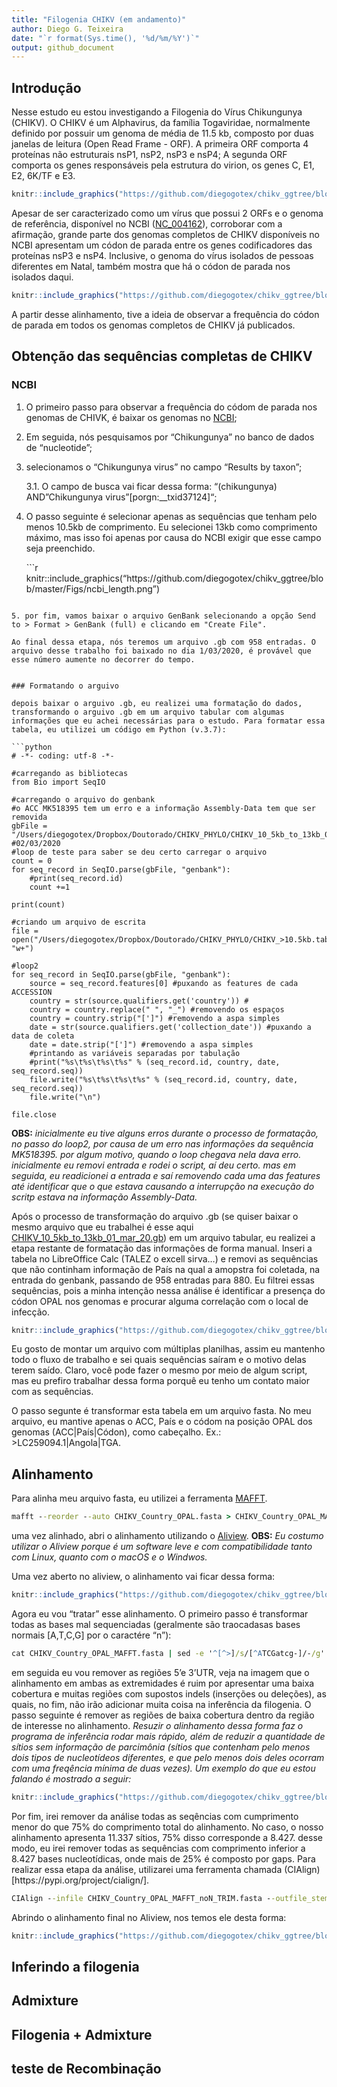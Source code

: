 ---
title: "Filogenia CHIKV (em andamento)"
author: Diego G. Teixeira
date: "`r format(Sys.time(), '%d/%m/%Y')`"
output: github_document
---

## Introdução

Nesse estudo eu estou investigando a Filogenia do Vírus Chikungunya (CHIKV). O CHIKV é um Alphavirus, da família Togaviridae, normalmente definido por possuir um genoma de média de 11.5 kb, composto por duas janelas de leitura (Open Read Frame - ORF). A primeira ORF comporta 4 proteínas não estruturais nsP1, nsP2, nsP3 e nsP4; A segunda ORF comporta os genes responsáveis pela estrutura do virion, os genes C, E1, E2, 6K/TF e E3.

```{r, out.width='90%', fig.align='center', fig.cap="Estrutura genômica do CHIKV",message=FALSE, warning=FALSE, echo=F}

knitr::include_graphics("https://github.com/diegogotex/chikv_ggtree/blob/master/Figs/Fig_genoma.png")

```

Apesar de ser caracterizado como um vírus que possui 2 ORFs e o genoma de referência, disponível no NCBI ([NC_004162](https://www.ncbi.nlm.nih.gov/nuccore/NC_004162.2)), corroborar com a afirmação, grande parte dos genomas completos de CHIKV disponíveis no NCBI apresentam um códon de parada entre os genes codificadores das proteínas nsP3 e nsP4. Inclusive, o genoma do vírus isolados de pessoas diferentes em Natal, também mostra que há o códon de parada nos isolados daqui.

```{r, out.width='90%', fig.align='center', fig.cap="Códon de parada (destacado pela linha horizontal vermelha) em 3 isolados do Brasil",message=FALSE, warning=FALSE, echo=F}

knitr::include_graphics("https://github.com/diegogotex/chikv_ggtree/blob/master/Figs/opal_genome.png")

```

A partir desse alinhamento, tive a ideia de observar a frequência do códon de parada em todos os genomas completos de CHIKV já publicados. 

## Obtenção das sequências completas de CHIKV

### NCBI

1. O primeiro passo para observar a frequência do códom de parada nos genomas de CHIVK, é baixar os genomas no [NCBI](https://www.ncbi.nlm.nih.gov/); 
2. Em seguida, nós pesquisamos por "Chikungunya" no banco de dados de "nucleotide";
3. selecionamos o "Chikungunya virus" no campo "Results by taxon"; 

    3.1. O campo de busca vai ficar dessa forma: "(chikungunya) AND "Chikungunya virus"[porgn:__txid37124]";
4. O passo seguinte é selecionar apenas as sequências que tenham pelo menos 10.5kb de comprimento. Eu selecionei 13kb como comprimento máximo, mas isso foi apenas por causa do NCBI exigir que esse campo seja preenchido. 

    ```{r, out.width='90%', fig.align='center', fig.cap= "",message=FALSE, warning=FALSE, echo=F}

knitr::include_graphics("https://github.com/diegogotex/chikv_ggtree/blob/master/Figs/ncbi_length.png")

```

5. por fim, vamos baixar o arquivo GenBank selecionando a opção Send to > Format > GenBank (full) e clicando em "Create File".

Ao final dessa etapa, nós teremos um arquivo .gb com 958 entradas. O arquivo desse trabalho foi baixado no dia 1/03/2020, é provável que esse número aumente no decorrer do tempo. 


### Formatando o arguivo

depois baixar o arguivo .gb, eu realizei uma formatação do dados, transformando o arguivo .gb em um arquivo tabular com algumas informações que eu achei necessárias para o estudo. Para formatar essa tabela, eu utilizei um código em Python (v.3.7):

```python
# -*- coding: utf-8 -*-

#carregando as bibliotecas
from Bio import SeqIO

#carregando o arquivo do genbank
#o ACC MK518395 tem um erro e a informação Assembly-Data tem que ser removida 
gbFile = "/Users/diegogotex/Dropbox/Doutorado/CHIKV_PHYLO/CHIKV_10_5kb_to_13kb_01_mar_20.gb"
#02/03/2020
#loop de teste para saber se deu certo carregar o arquivo
count = 0
for seq_record in SeqIO.parse(gbFile, "genbank"):
    #print(seq_record.id)
    count +=1
    
print(count)

#criando um arquivo de escrita
file = open("/Users/diegogotex/Dropbox/Doutorado/CHIKV_PHYLO/CHIKV_>10.5kb.tab", "w+")

#loop2 
for seq_record in SeqIO.parse(gbFile, "genbank"): 
    source = seq_record.features[0] #puxando as features de cada ACCESSION
    country = str(source.qualifiers.get('country')) #
    country = country.replace(" ", "_") #removendo os espaços
    country = country.strip("[']") #removendo a aspa simples
    date = str(source.qualifiers.get('collection_date')) #puxando a data de coleta
    date = date.strip("[']") #removendo a aspa simples
    #printando as variáveis separadas por tabulação
    #print("%s\t%s\t%s\t%s" % (seq_record.id, country, date, seq_record.seq))
    file.write("%s\t%s\t%s\t%s" % (seq_record.id, country, date, seq_record.seq))
    file.write("\n")
    
file.close

```
**OBS:** _inicialmente eu tive alguns erros durante o processo de formatação, no passo do loop2, por causa de um erro nas informações da sequência MK518395. por algum motivo, quando o loop chegava nela dava erro. inicialmente eu removi entrada e rodei o script, aí deu certo. mas em seguida, eu readicionei a entrada e saí removendo cada uma das features até identificar que o que estava causando a interrupção na execução do scritp estava na informação Assembly-Data._

Após o processo de transformação do arquivo .gb (se quiser baixar o mesmo arquivo que eu trabalhei é esse aqui [CHIKV_10_5kb_to_13kb_01_mar_20.gb](https://github.com/diegogotex/chikv_ggtree/blob/master/files/CHIKV_10_5kb_to_13kb_01_mar_20.gb)) em um arquivo tabular, eu realizei a etapa restante de formatação das informações de forma manual. Inseri a tabela no LibreOffice Calc (TALEZ o excell sirva...) e removi as sequências que não continham informação de País na qual a amopstra foi coletada, na entrada do genbank, passando de 958 entradas para 880. Eu filtrei essas sequências, pois a minha intenção nessa análise é identificar a presença do códon OPAL nos genomas e procurar alguma correlação com o local de infecção.

```{r, out.width='90%', fig.align='center', fig.cap= "",message=FALSE, warning=FALSE, echo=F}

knitr::include_graphics("https://github.com/diegogotex/chikv_ggtree/blob/master/Figs/tab_file.png")

```

Eu gosto de montar um arquivo com múltiplas planilhas, assim eu mantenho todo o fluxo de trabalho e sei quais sequências saíram e o motivo delas terem saído. Claro, você pode fazer o mesmo por meio de algum script, mas eu prefiro trabalhar dessa forma porquê eu tenho um contato maior com as sequências. 

O passo segunte é transformar esta tabela em um arquivo fasta. No meu arquivo, eu mantive apenas o ACC, País e o códom na posição OPAL dos genomas (ACC|País|Códon), como cabeçalho. Ex.: >LC259094.1|Angola|TGA. 


## Alinhamento

Para alinha  meu arquivo fasta, eu utilizei a ferramenta [MAFFT](https://mafft.cbrc.jp/alignment/software/). 

```bat
mafft --reorder --auto CHIKV_Country_OPAL.fasta > CHIKV_Country_OPAL_MAFFT.fasta
```

uma vez alinhado, abri o alinhamento utilizando o [Aliview](https://ormbunkar.se/aliview/).
**OBS:** _Eu costumo utilizar o Aliview porque é um software leve e com compatibilidade tanto com Linux, quanto com o macOS e o Windwos._

Uma vez aberto no aliview, o alinhamento vai ficar dessa forma:

```{r, out.width='90%', fig.align='center', fig.cap= "",message=FALSE, warning=FALSE, echo=F}

knitr::include_graphics("https://github.com/diegogotex/chikv_ggtree/blob/master/Figs/ali1.png")

```

Agora eu vou "tratar" esse alinhamento. O primeiro passo é transformar todas as bases mal sequenciadas (geralmente são traocadasas bases normais [A,T,C,G] por o caractére "n"):

```bat
cat CHIKV_Country_OPAL_MAFFT.fasta | sed -e '^[^>]/s/[^ATCGatcg-]/-/g' > CHIKV_Country_OPAL_MAFFT_noN.fasta
```

em seguida eu vou remover as regiões 5'e 3'UTR, veja na imagem que o alinhamento em ambas as extremidades é ruim por apresentar uma baixa cobertura e muitas regiões com supostos indels (inserções ou deleções), as quais, no fim, não irão adicionar muita coisa na inferência da filogenia. O passo seguinte é remover as regiões de baixa cobertura dentro da região de interesse no alinhamento. 
_Resuzir o alinhamento dessa forma faz o programa de inferência rodar mais rápido, além de reduzir a quantidade de sítios sem informação de parcimônia (sítios que contenham pelo menos dois tipos de nucleotídeos diferentes, e que pelo menos dois deles ocorram com uma freqência mínima de duas vezes). Um exemplo do que eu estou falando é mostrado a seguir:_ 
 
```{r, out.width='90%', fig.align='center', fig.cap= "A seta vermelha indica um exemplo de sítio que não irá alterar a análise filogenética caso seja removido.",message=FALSE, warning=FALSE, echo=F}

knitr::include_graphics("https://github.com/diegogotex/chikv_ggtree/blob/master/Figs/ali2.jpg")

```

Por fim, irei remover da análise todas as seqências com cumprimento menor do que 75% do comprimento total do alinhamento. No caso, o nosso alinhamento apresenta 11.337 sítios, 75% disso corresponde a 8.427. desse modo, eu irei remover todas as sequências com comprimento inferior a 8.427 bases nucleotídicas, onde mais de 25% é composto por gaps. Para realizar essa etapa da análise, utilizarei uma ferramenta chamada (CIAlign)[https://pypi.org/project/cialign/].

```bat
CIAlign --infile CHIKV_Country_OPAL_MAFFT_noN_TRIM.fasta --outfile_stem CHIKV_Country_OPAL_MAFFT_noN_TRIM --remove_short --remove_min_length 8427 --plot_coverage_input --plot_coverage_output
```
Abrindo o alinhamento final no Aliview, nos temos ele desta forma: 

```{r, out.width='90%', fig.align='center', fig.cap= "",message=FALSE, warning=FALSE, echo=F}

knitr::include_graphics("https://github.com/diegogotex/chikv_ggtree/blob/master/Figs/ali3.png")

```


## Inferindo a filogenia

## Admixture

## Filogenia + Admixture

## teste de Recombinação










